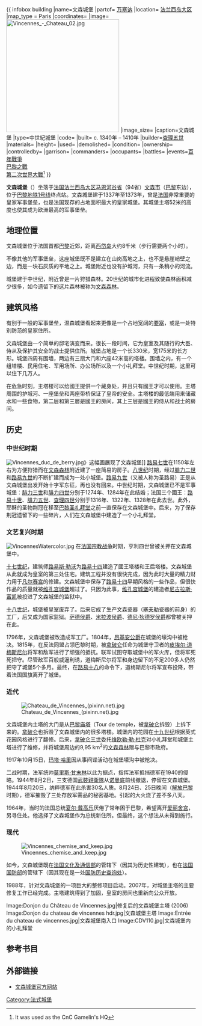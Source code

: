 {{ infobox building
|name=文森城堡
|partof= [[万塞讷|万塞讷]]
|location= {{FRA}}[[法兰西岛大区|法兰西岛大区]]
|map_type = Paris
|coordinates=
|image= [[Image:Vincennes_-_Chateau_02.jpg|300px]]
|image_size=
|caption=文森城堡
|type=中世紀城堡
|code=
|built= c. 1340年 – 1410年
|builder=[[查理五世_(法兰西)|查理五世]]
|materials= 
|height= 
|used= 
|demolished=
|condition=
|ownership=
|controlledby= 
|garrison= 
|commanders= 
|occupants= 
|battles= 
|events=[[百年戰爭|百年戰爭]] <br> [[巴黎之戰_(1814年)|巴黎之戰]] <br> [[第二次世界大戰|第二次世界大戰]]<ref>It was used as the CnC Gamelin's HQ</ref>
}}

'''文森城堡'''（{{lang-fr|'''Château de Vincennes'''}}）坐落于[[法国|法国]][[法兰西岛大区|法兰西岛大区]][[马恩河谷省|马恩河谷省]]（94省）[[文森_(瓦勒德马恩省)|文森市]]（[[巴黎|巴黎]]东边），位于[[巴黎地铁|巴黎地铁]][[巴黎地鐵1號線|1号线]]终点站。文森城堡建于1337年至1373年，曾是[[法国|法国]]非常重要的皇家军事堡垒，也是法国现存的占地面积最大的皇家城堡。其城堡主塔52米的高度也使其成为欧洲最高的军事堡垒。

== 地理位置 ==

文森城堡位于法国首都[[巴黎|巴黎]]近郊，距离[[西岱岛|西岱岛]]大约8千米（步行需要两个小时）。

不像其他的军事堡垒，这座城堡既不是建立在山岗高地之上，也不是悬崖峭壁之边，而是一块石灰质的平地之上。城堡附近也没有护城河，只有一条稍小的河流。

城堡建于中世纪，附近曾是一片狩猎森林。20世纪的城市化进程致使森林面积减少很多，如今遗留下的这片森林被称为[[文森森林|文森森林]]。

== 建筑风格 ==

有别于一般的军事堡垒，温森城堡看起来更像是一个占地宽阔的[[要塞|要塞]]，或是一处特别防范的皇家住所。

文森城堡由一个简单的邸宅演变而来。很长一段时间，它为皇室及其随行的大臣、侍从及保护其安全的战士提供住所。城堡占地是一个长330米，宽175米的长方形。城堡四周有围墙，两边有三扇大门和六座42米高的塔楼。围墙之内，有一个组塔楼、民用住宅、军用场所、办公场所以及一个小礼拜堂。中世纪时期，这里可以住下几万人。

在危急时刻，主塔楼可以给國王提供一个藏身处，并且只有國王才可以使用。主塔周围的护城河、一座堡垒和两座带桥保证了皇帝的安全。主塔楼的最低端用来储藏水和一些食物，第二层和第三層是國王的房间，其上三层是國王的侍从和战士的房间。

== 历史 ==
=== 中世纪时期 ===

[[File:Vincennes_duc_de_berry.jpg|left]]》这幅画展现了文森城堡]]
[[路易七世|路易七世]]在1150年左右为方便狩猎而在[[文森森林|文森森林]]附近建了一座简易的房子。[[八世纪|八世纪]]时期，经过[[腓力二世|腓力二世]]和[[路易九世|路易九世]]的不断扩建而成为一处小城堡。[[路易九世|路易九世]]（又被人称为圣路易）正是从文森城堡出发开始十字军东征，再也没有回来。中世纪时期，文森城堡已不是军事城堡：[[腓力三世|腓力三世]]和[[腓力四世|腓力四世]]分别于1274年、1284年在此结婚；法国三个國王：[[路易十世|路易十世]]、[[腓力五世|腓力五世]]、[[查理四世|查理四世]]分别于1316年、1322年、1328年在此去世。此外，耶稣的圣物荆冠在移至[[圣礼拜堂|巴黎圣礼拜堂]]之前一直保存在文森城堡中。后来，为了保存荆冠遗留下的一些碎片，人们在文森城堡中建造了一个小礼拜堂。

=== 文艺复兴时期 ===

[[File:VincennesWatercolor.jpg|right]]
在[[法国宗教战争|法国宗教战争]]时期，亨利四世曾被关押在文森城堡中。

[[十七世纪|十七世纪]]，建筑师[[路易斯·勒沃|路易斯·勒沃]]为[[路易十四|路易十四]]建造了國王塔楼和王后塔楼。文森城堡从此就成为皇室的第三处住宅。建筑工程并没有很快完成，因为此时大量的精力财力用于[[凡尔赛宫|凡尔赛宫]]的修建。文森城堡中保存了[[路易十四|路易十四]]早期风格的一些作品，但很快作品的质量就被[[维孔宫城堡|维孔宫城堡]]超过了。只因为此事，[[维孔宫城堡|维孔宫城堡]]的建造者[[尼古拉斯·富凯|尼古拉斯·富凯]]被投进了文森城堡的监狱中。

[[十八世纪|十八世纪]]，城堡被皇室废弃了。后来它成了生产文森瓷器（[[塞夫勒|塞夫勒]]瓷器的前身）的工厂，后又成为国家监狱。[[萨德侯爵|萨德侯爵]]、[[米拉波侯爵|米拉波侯爵]]、[[德尼·狄德罗侯爵|德尼·狄德罗侯爵]]都曾被关押在此。

1796年，文森城堡被改造成军工厂。1804年，[[昂基安公爵|昂基安公爵]]在城堡的壕沟中被枪决。1815年，在反法同盟占领巴黎时期，被[[拿破仑|拿破仑]]任命为城堡守卫者的[[皮埃尔·道梅斯尼尔|皮埃尔·道梅斯尼尔]]将军和敌军进行了顽强的抵抗。联军试图夺取城堡中的军火库，但将军死死把守。尽管敌军百般威逼利诱，道梅斯尼尔将军和身边留下的不足200多人仍然把守了城堡5个多月。最终，在[[路易十八|路易十八]]的命令下，道梅斯尼尔将军宣布投降，带着法国国旗离开了城堡。

=== 近代 ===

[[File:Chateau_de_Vincennes_(pixinn.net).jpg|left]]

文森城堡内主塔的大门是从[[巴黎庙塔|巴黎庙塔]]（Tour de temple，被[[拿破仑|拿破仑]]拆毁）上拆下来的。[[拿破仑|拿破仑]]也拆毁了文森城堡内的很多塔楼。城堡内的花园在[[十九世纪|十九世纪]]根据英式花园风格进行了翻修。后来，[[拿破仑三世|拿破仑三世]]委托[[维欧勒·勒·杜克|维欧勒·勒·杜克]]对小礼拜堂和城堡主塔进行了维修，并将城堡周边的9,95 km<sup>2</sup>的[[文森森林|文森森林]]赠与巴黎市政府。

1917年10月15日，[[玛塔·哈里|玛塔·哈里]]因从事间谍活动在城堡壕沟中被枪决。

二战时期，法军统帅[[莫里斯·甘末林|莫里斯·甘末林]]以此为据点，指挥法军抵挡德军在1940的侵略。1944年8月2日，三支德国[[武裝親衛隊|武裝親衛隊]]从[[诺曼底|诺曼底]]前线撤退，停留在文森城堡。1944年8月20日，纳粹德军在此杀害30名人质。8月24日、25日晚间（[[解放巴黎|解放巴黎]]时期），德军摧毁了三处存放军需品的秘密基地。引起的大火烧了差不多八天。

1964年，当时的法国总统[[夏尔·戴高乐|夏尔·戴高乐]]厌倦了常年困于巴黎，希望离开[[爱丽舍宫|爱丽舍宫]]，另寻住处。他选择了文森城堡作为总统新住所。但最终，这个想法从未得到施行。

=== 现代 ===
[[File:Vincennes_chemise_and_keep.jpg|thumb]]

如今，文森城堡既在[[法国文化及通信部|法国文化及通信部]]的管辖下（因其为历史性建筑），也在[[法国国防部|法国国防部]]的管辖下（因其现在是一处[[国防历史查询处|国防历史查询处]]）。

1988年，针对文森城堡的一项巨大的整修项目启动。2007年，对城堡主塔的主要修复工作已经完成。主塔建筑得到了加固，皇室的房间也重新向公众开放。


<gallery>
Image:Donjon du Château de Vincennes.jpg|修复后的文森城堡主塔 (2006)
Image:Donjon du chateau de vincennes hdr.jpg|文森城堡主塔
Image:Entrée du chateau de vincennes.jpg|文森城堡南入口
Image:CDV110.jpg|文森城堡内的小礼拜堂
</gallery>

== 参考书目 ==
{{Translation/Ref|fr|Château de Vincennes}}

== 外部链接 ==
* [http://www.chateau-vincennes.fr/index.php 文森城堡官方网站] {{Wayback|url=http://www.chateau-vincennes.fr/index.php |date=20160404223003 }}
{{巴黎名胜}}

[[Category:法式城堡|Category:法式城堡]]